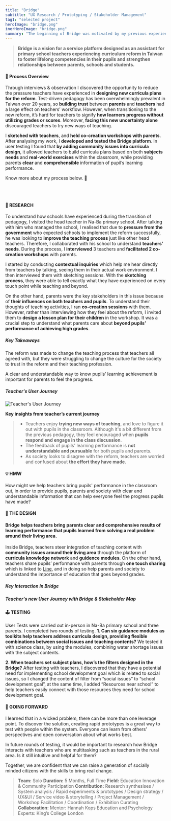 ```yaml
---
title: "Bridge"
subtitle: "UX Research / Prototyping / Stakeholder Management"
tag1: "selected project"
heroImage: "bridge.png"
inerHeroImage: "bridge.png"
summary: "The beginning of Bridge was motivated by my previous experience in teaching. After I noticed that a new education reform in Taiwan had been made to look beyond test-driven pedagogy in 2019, I was personally curious about whether the society is ready for the big change. In this project, to ensure I was designing solutions for the real problem, I collaborated with my previous colleagues in Na-Ba primary school where the change has come. Through the human-centered design process we discovered opportunities and designed solutions that can bridge the gap between policy and implementation."
---
```


<VideoPlayer src="https://vimeo.com/272671522"/>

> **Bridge is a vision for a service platform designed as an assistant for primary school teachers experiencing curriculum reform in Taiwan to foster lifelong competencies in their pupils and strengthen relationships between parents, schools and students.**

#### 👀 Process Overview

Through interviews & observation I discovered the opportunity to reduce the pressure teachers have experienced in **designing new curricula plans for the reform**. Test-driven pedagogy has been overwhelmingly prevalent in Taiwan over 20 years, so **building trust** between **parents** and **teachers** had a large effect on teachers’ workflow. However, when transitioning to the new reform, it’s hard for teachers to signify **how learners progress without utilizing grades or scores**. Moreover, **facing this new uncertainty alone** discouraged teachers to try new ways of teaching.

I **sketched with teachers**, and **held co-creation workshops with parents**. After analysing my work, I **developed and tested the Bridge platform**. In user testing I found that **by adding community issues into curricula design**, it allowed teachers to build curricula plans based on both **subjects needs** and **real-world exercises** within the classroom, while providing parents **clear** and **comprehensible** information of pupil’s learning performance.

Know more about my process below. 👀

<br/>

<br/>

#### 📓 RESEARCH

<StyledImage objectFit="cover" srcLeft="bridge-06.png" srcRight="bridge-08.png" flexLeft={1} flexRight={1} width={100} bg="transparent" gap={1}/>

To understand how schools have experienced during the transition of pedagogy, I visited the head teacher in Na-Ba primary school. After talking with him who managed the school, I realised that due to **pressure from the government** who expected schools to implement the reform successfully, he was looking to **improve the teaching process** just like other head teachers. Therefore, I collaborated with his school to understand **teachers’ needs**. During the process, I **interviewed** 3 teachers and **facilitated 2 co-creation workshops** with parents.

I started by conducting **contextual inquiries** which help me hear directly from teachers by talking, seeing them in their actual work environment. I then interviewed them with sketching sessions. With the **sketching process**, they were able to tell exactly what they have experienced on every touch point while teaching and beyond. 

On the other hand, parents were the key stakeholders in this issue because of **their influences on both teachers and pupils**. To understand their thoughts of teaching activities, I ran **co-creation sessions** with them. However, rather than interviewing how they feel about the reform, I invited them to **design a lesson plan for their children** in the workshop. It was a crucial step to understand what parents care about **beyond pupils’ performance of achieving high grades**.

##### Key Takeaways

<Highlight width={48}>The reform was made to change the teaching process that teachers all agreed with, but they were struggling to change the culture for the society to trust in the reform and their teaching profession.</Highlight>

<Highlight width={48}>A clear and understandable way to know pupils’ learning achievement is important for parents to feel the progress.</Highlight>

##### Teacher's User Journey

![Teacher's User Journey](/photos/bridge-07.png)

**Key insights from teacher’s current journey**
> - Teachers enjoy **trying new ways of teaching**, and love to figure it out with pupils in the classroom. Although it's a bit different from the previous pedagogy, they feel encouraged when **pupils respond and engage in the class discussion**.
> - The feedback of pupils' learning performance is **not understandable and pursuable** for both pupils and parents.
> - As society looks to disagree with the reform, teachers are worried and confused about **the effort they have made**.

#### 💡 HMW
<Highlight width={100}>How might we help teachers bring pupils' performance in the classroom out, in order to provide pupils, parents and society with clear and understandable information that can help everyone feel the progress pupils have made?</Highlight>

#### 🎁 THE DESIGN

<StyledImage objectFit="cover" srcLeft="bridge-03.png" flexLeft={1} flexRight={0} width={100} bg="transparent"/>

#### Bridge helps teachers bring parents clear and comprehensive results of learning performance that pupils learned from solving a real problem around their living area.

Inside Bridge, teachers steer integration of teaching content with **community issues around their living area** through the platform of **curricula knowledge network** and **guidence modules**. On the other hand, teachers share pupils’ performance with parents through **one touch sharing** which is linked to [Line](https://en.wikipedia.org/wiki/Line_(software) "An instant communication platform which is commonly used in Taiwan"), and in doing so help parents and society to understand the importance of education that goes beyond grades.

<StyledImage objectFit="scale-down" srcLeft="bridge-04.png" srcRight="bridge-05.png" flexLeft={1} flexRight={1} width={100} bg="white" gap={1}/>

##### Key Interaction in Bridge
<StyledImage objectFit="scale-down" srcLeft="bridge-09.png" srcRight="bridge-10.png" flexLeft={1} flexRight={1} width={100} bg="transparent" gap={1}/>

<StyledImage objectFit="scale-down" srcLeft="bridge-11.png" srcRight="bridge-12.png" flexLeft={1} flexRight={1} width={100} bg="transparent" gap={1}/>

##### Teacher's new User Journey with Bridge &  Stakeholder Map

<StyledImage objectFit="scale-down" srcLeft="bridge-14.png" srcRight="bridge-13.png" flexLeft={1} flexRight={1} width={100} bg="white" gap={1}/>

#### 🕹️ TESTING

User Tests were carried out in-person in Na-Ba primary school and three parents. I completed two rounds of testing.
**1. Can six guidance modules as toolkits help teachers address curricula design, providing **flexible combinations** between social issues and teaching contents?**
We tested it with science class, by using the modules, combining water shortage issues with the subject contents.
<VideoPlayer src="https://vimeo.com/271113610"/>
<StyledImage objectFit="cover" srcLeft="bridge-20.png" srcRight="bridge-22.png" flexLeft={1} flexRight={1} width={100} bg="transparent" gap={1}/>
<StyledImage objectFit="cover" srcLeft="bridge-15.jpeg" srcRight="bridge-16.jpeg" flexLeft={1} flexRight={1} width={100} bg="transparent" gap={1}/>

**2. When teachers set subject plans, how’s the filters designed in the Bridge?**
After testing with teachers, I discovered that they have a potential need for implementing school development goal which is related to social issues, so I changed the content of filter from “social issues” to “school development goal”, at the same time, I added “Resources near school” to help teachers easily connect with those resources they need for school development goal.
<StyledImage objectFit="cover" srcLeft="bridge-23.png" flexLeft={1} flexRight={0} width={100} bg="transparent"/>

#### 💎 GOING FORWARD

I learned that in a wicked problem, there can be more than one leverage point. To discover the solution, creating rapid prototypes is a great way to test with people within the system. Everyone can learn from others’ perspectives and open conversation about what works best. 

In future rounds of testing, it would be important to research how Bridge interacts with teachers who are multitasking such as teachers in the rural area. Is it still intuitive and helpful for them? 

<HighlightwithPic picSrc="bridge-18.png" picFlex={1} textFlex={1} bg="transparent" gap={1}>Together, we are confident that we can raise a generation of socially minded citizens with the skills to bring real change.</HighlightwithPic>

> **Team:** Solo
> **Duration:** 5 Months, Full Time
> **Field:** Education Innovation & Community Participation
> **Contribution:** Research synthesises / System analysis / Rapid experiments & prototypes / Design strategy / UX&UI / Service video & storytelling / Project Management / Workshop Facilitation / Coordination / Exhibition Curating
> **Collaboration:**
> Mentor: Hannah Kops
> Education and Psychology Experts: King’s College London
